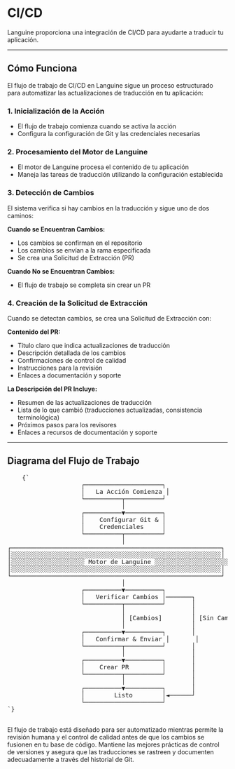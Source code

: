 # CI/CD

Languine proporciona una integración de CI/CD para ayudarte a traducir tu aplicación.

---

## Cómo Funciona

El flujo de trabajo de CI/CD en Languine sigue un proceso estructurado para automatizar las actualizaciones de traducción en tu aplicación:

### 1. Inicialización de la Acción
- El flujo de trabajo comienza cuando se activa la acción
- Configura la configuración de Git y las credenciales necesarias

### 2. Procesamiento del Motor de Languine
- El motor de Languine procesa el contenido de tu aplicación
- Maneja las tareas de traducción utilizando la configuración establecida

### 3. Detección de Cambios
El sistema verifica si hay cambios en la traducción y sigue uno de dos caminos:

**Cuando se Encuentran Cambios:**
- Los cambios se confirman en el repositorio
- Los cambios se envían a la rama especificada
- Se crea una Solicitud de Extracción (PR)

**Cuando No se Encuentran Cambios:**
- El flujo de trabajo se completa sin crear un PR

### 4. Creación de la Solicitud de Extracción
Cuando se detectan cambios, se crea una Solicitud de Extracción con:

**Contenido del PR:**
- Título claro que indica actualizaciones de traducción
- Descripción detallada de los cambios
- Confirmaciones de control de calidad
- Instrucciones para la revisión
- Enlaces a documentación y soporte

**La Descripción del PR Incluye:**
- Resumen de las actualizaciones de traducción
- Lista de lo que cambió (traducciones actualizadas, consistencia terminológica)
- Próximos pasos para los revisores
- Enlaces a recursos de documentación y soporte

---

## Diagrama del Flujo de Trabajo

<div className="flex flex-col items-center justify-center p-4 h-[400px] sm:h-[500px] md:h-[650px]">
  <pre
    className="p-4 text-sm leading-5 mb-4 scale-[0.5] sm:scale-[0.65] md:scale-90 transform-gpu"
    style={{
      fontFamily: "monospace",
      whiteSpace: "pre",
      textAlign: "left",
    }}
  >
    {`
                    ┌─────────────────────┐
                    │   La Acción Comienza │
                    └──────────┬──────────┘
                               │
                    ┌──────────▼──────────┐
                    │    Configurar Git & │
                    │    Credenciales     │
                    └──────────┬──────────┘
                               │
┌─────────────────────────────────────────────────────────┐
│░░░░░░░░░░░░░░░░░░░░░░░░░░░░░░░░░░░░░░░░░░░░░░░░░░░░░░░░░│
│░░░░░░░░░░░░░░░░░░░░ Motor de Languine ░░░░░░░░░░░░░░░░░░░░│
│░░░░░░░░░░░░░░░░░░░░░░░░░░░░░░░░░░░░░░░░░░░░░░░░░░░░░░░░░│
└─────────────────────────────────────────────────────────┘
                               │
                    ┌──────────▼──────────┐
                    │   Verificar Cambios │───────┐
                    └──────────┬──────────┘       │
                               │                  │
                               │ [Cambios]        │ [Sin Cambios]
                               │                  │
                    ┌──────────▼──────────┐       │
                    │   Confirmar & Enviar │       │
                    └──────────┬──────────┘       │
                               │                  │
                    ┌──────────▼──────────┐       │
                    │    Crear PR         │       │
                    └──────────┬──────────┘       │
                               │                  │
                    ┌──────────▼──────────┐       │
                    │        Listo        │◄──────┘
                    └─────────────────────┘
`}
  </pre>
</div>

El flujo de trabajo está diseñado para ser automatizado mientras permite la revisión humana y el control de calidad antes de que los cambios se fusionen en tu base de código. Mantiene las mejores prácticas de control de versiones y asegura que las traducciones se rastreen y documenten adecuadamente a través del historial de Git.

